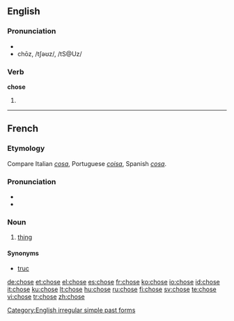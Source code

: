 {{also|Chose}}
==English==

===Pronunciation===
* {{audio|en-us-chose.ogg|Audio (US)}}
* chōz, /tʃəʊz/, /tS@Uz/
*: {{rhymes|əʊz}}

===Verb===
'''chose'''

# {{simple past of|choose}}

[[Category:English irregular simple past forms]]

----

==French==

===Etymology===
Compare Italian ''[[cosa]]'', Portuguese ''[[coisa]]'', Spanish ''[[cosa]]''.

===Pronunciation===
* {{audio|Fr-chose.ogg|audio}}
* {{IPA|/ʃoz/|lang=fr}}

===Noun===
{{fr-noun|f}}

# [[thing]]

====Synonyms====
* [[truc]] {{m}}

[[de:chose]]
[[et:chose]]
[[el:chose]]
[[es:chose]]
[[fr:chose]]
[[ko:chose]]
[[io:chose]]
[[id:chose]]
[[it:chose]]
[[ku:chose]]
[[lt:chose]]
[[hu:chose]]
[[ru:chose]]
[[fi:chose]]
[[sv:chose]]
[[te:chose]]
[[vi:chose]]
[[tr:chose]]
[[zh:chose]]
